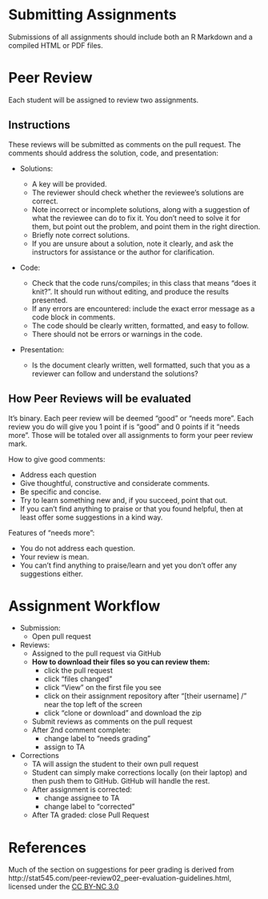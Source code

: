 # Submitting Assignments

Submissions of all assignments should include both an R Markdown and a compiled HTML or PDF files.

# Peer Review

Each student will be assigned to review two assignments.

## Instructions

These reviews will be submitted as comments on the pull request.
The comments should address the solution, code, and presentation:

- Solutions:

    - A key will be provided.
    - The reviewer should check whether the reviewee's solutions are correct.
    - Note incorrect or incomplete solutions, along with a suggestion of what the reviewee can do to fix it.
      You don't need to solve it for them, but point out the problem, and point them in the right direction.
    - Briefly note correct solutions.
    - If you are unsure about a solution, note it clearly, and ask the instructors for assistance or the author for clarification.

- Code:

    - Check that the code runs/compiles; in this class that means "does it knit?". It should run without editing, and produce the results 
      presented.
    - If any errors are encountered: include the exact error message as a code block in comments.
    - The code should be clearly written, formatted, and easy to follow.
    - There should not be errors or warnings in the code.

- Presentation:

    - Is the document clearly written, well formatted, such that you as a reviewer
        can follow and understand the solutions?


## How Peer Reviews will be evaluated

It’s binary. Each peer review will be deemed “good” or “needs more”.
Each review you do will give you 1 point if is "good" and 0 points if it "needs more".
Those will be totaled over all assignments to form your peer review mark.

How to give good comments:

- Address each question
- Give thoughtful, constructive and considerate comments.
- Be specific and concise.
- Try to learn something new and, if you succeed, point that out.
- If you can’t find anything to praise or that you found helpful, then at least offer some suggestions in a kind way.

Features of "needs more":

- You do not address each question.
- Your review is mean.
- You can’t find anything to praise/learn and yet you don’t offer any suggestions either.

# Assignment Workflow

- Submission:
    - Open pull request
- Reviews:
    - Assigned to the pull request via GitHub
    - **How to download their files so you can review them:**
        - click the pull request
        - click "files changed"
        - click "View" on the first file you see
        - click on their assignment repository after "[their username] /" near the top left of the screen
        - click "clone or download" and download the zip
    - Submit reviews as comments on the pull request
    - After 2nd comment complete:
        - change label to "needs grading"
        - assign to TA
- Corrections
    - TA will assign the student to their own pull request
    - Student can simply make corrections locally (on their laptop) and then push them to GitHub. GitHub will handle the rest.
    - After assignment is corrected:
        - change assignee to TA
        - change label to "corrected"
    - After TA graded: close Pull Request

# References

Much of the section on suggestions for peer grading is derived from
http://stat545.com/peer-review02_peer-evaluation-guidelines.html,
licensed under the [CC BY-NC 3.0](https://creativecommons.org/licenses/by-nc/3.0/)

